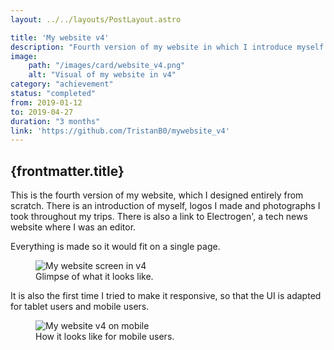 ```yaml
---
layout: ../../layouts/PostLayout.astro

title: 'My website v4'
description: "Fourth version of my website in which I introduce myself and some things I worked on."
image:
    path: "/images/card/website_v4.png"
    alt: "Visual of my website in v4"
category: "achievement"
status: "completed"
from: 2019-01-12
to: 2019-04-27
duration: "3 months"
link: 'https://github.com/TristanB0/mywebsite_v4'
---
```


## {frontmatter.title}

This is the fourth version of my website, which I designed entirely from scratch. There is an introduction of myself, logos I made and photographs I took throughout my trips. There is also a link to Electrogen', a tech news website where I was an editor.

Everything is made so it would fit on a single page.


<figure>
    <Image src={Screen_TristanB_en} alt="My website screen in v4" />
    <figcaption>Glimpse of what it looks like.</figcaption>
</figure>


It is also the first time I tried to make it responsive, so that the UI is adapted for tablet users and mobile users.



<figure>
    <Image src={Screen_responsive} alt="My website v4 on mobile" />
    <figcaption>How it looks like for mobile users.</figcaption>
</figure>
